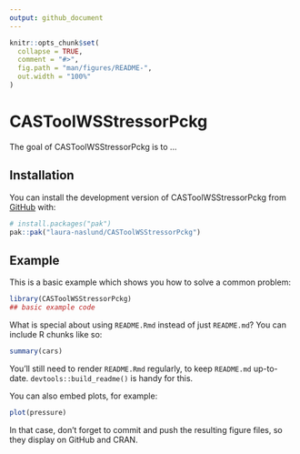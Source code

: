 ```yaml
---
output: github_document
---
```


<!-- README.md is generated from README.Rmd. Please edit that file -->

```r
knitr::opts_chunk$set(
  collapse = TRUE,
  comment = "#>",
  fig.path = "man/figures/README-",
  out.width = "100%"
)
```

# CASToolWSStressorPckg

<!-- badges: start -->
<!-- badges: end -->

The goal of CASToolWSStressorPckg is to ...

## Installation

You can install the development version of CASToolWSStressorPckg from [GitHub](https://github.com/) with:

``` r
# install.packages("pak")
pak::pak("laura-naslund/CASToolWSStressorPckg")
```

## Example

This is a basic example which shows you how to solve a common problem:

```r
library(CASToolWSStressorPckg)
## basic example code
```

What is special about using `README.Rmd` instead of just `README.md`? You can include R chunks like so:

```r
summary(cars)
```

You'll still need to render `README.Rmd` regularly, to keep `README.md` up-to-date. `devtools::build_readme()` is handy for this.

You can also embed plots, for example:

```r
plot(pressure)
```

In that case, don't forget to commit and push the resulting figure files, so they display on GitHub and CRAN.
